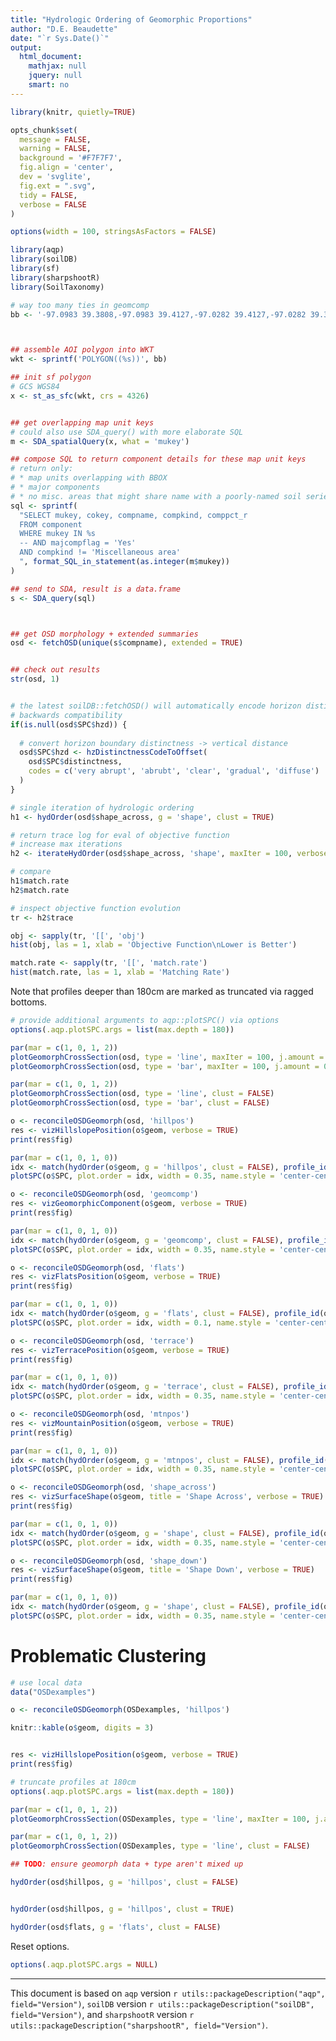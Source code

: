 ```yaml
---
title: "Hydrologic Ordering of Geomorphic Proportions"
author: "D.E. Beaudette"
date: "`r Sys.Date()`"
output:
  html_document:
    mathjax: null
    jquery: null
    smart: no
---
```

  
```r
library(knitr, quietly=TRUE)

opts_chunk$set(
  message = FALSE, 
  warning = FALSE, 
  background = '#F7F7F7', 
  fig.align = 'center', 
  dev = 'svglite', 
  fig.ext = ".svg", 
  tidy = FALSE, 
  verbose = FALSE
)

options(width = 100, stringsAsFactors = FALSE)
```


```r
library(aqp)
library(soilDB)
library(sf)
library(sharpshootR)
library(SoilTaxonomy)

# way too many ties in geomcomp
bb <- '-97.0983 39.3808,-97.0983 39.4127,-97.0282 39.4127,-97.0282 39.3808,-97.0983 39.3808'



## assemble AOI polygon into WKT
wkt <- sprintf('POLYGON((%s))', bb)

## init sf polygon
# GCS WGS84
x <- st_as_sfc(wkt, crs = 4326)


## get overlapping map unit keys
# could also use SDA_query() with more elaborate SQL
m <- SDA_spatialQuery(x, what = 'mukey')

## compose SQL to return component details for these map unit keys
# return only:
# * map units overlapping with BBOX
# * major components
# * no misc. areas that might share name with a poorly-named soil series
sql <- sprintf(
  "SELECT mukey, cokey, compname, compkind, comppct_r 
  FROM component 
  WHERE mukey IN %s 
  -- AND majcompflag = 'Yes'
  AND compkind != 'Miscellaneous area'
  ", format_SQL_in_statement(as.integer(m$mukey))
)

## send to SDA, result is a data.frame
s <- SDA_query(sql)



## get OSD morphology + extended summaries 
osd <- fetchOSD(unique(s$compname), extended = TRUE)


## check out results
str(osd, 1)


# the latest soilDB::fetchOSD() will automatically encode horizon distinctness offset
# backwards compatibility
if(is.null(osd$SPC$hzd)) {
  
  # convert horizon boundary distinctness -> vertical distance
  osd$SPC$hzd <- hzDistinctnessCodeToOffset(
    osd$SPC$distinctness, 
    codes = c('very abrupt', 'abrubt', 'clear', 'gradual', 'diffuse')
  )
}

```


```r
# single iteration of hydrologic ordering
h1 <- hydOrder(osd$shape_across, g = 'shape', clust = TRUE)

# return trace log for eval of objective function
# increase max iterations
h2 <- iterateHydOrder(osd$shape_across, 'shape', maxIter = 100, verbose = TRUE, trace = TRUE)

# compare
h1$match.rate
h2$match.rate

# inspect objective function evolution
tr <- h2$trace

obj <- sapply(tr, '[[', 'obj')
hist(obj, las = 1, xlab = 'Objective Function\nLower is Better')

match.rate <- sapply(tr, '[[', 'match.rate')
hist(match.rate, las = 1, xlab = 'Matching Rate')
```


Note that profiles deeper than 180cm are marked as truncated via ragged bottoms.
```r
# provide additional arguments to aqp::plotSPC() via options
options(.aqp.plotSPC.args = list(max.depth = 180))

par(mar = c(1, 0, 1, 2))
plotGeomorphCrossSection(osd, type = 'line', maxIter = 100, j.amount = 0.05, verbose = TRUE)
plotGeomorphCrossSection(osd, type = 'bar', maxIter = 100, j.amount = 0.05, verbose = TRUE)
```

```r
par(mar = c(1, 0, 1, 2))
plotGeomorphCrossSection(osd, type = 'line', clust = FALSE)
plotGeomorphCrossSection(osd, type = 'bar', clust = FALSE)
```

```r
o <- reconcileOSDGeomorph(osd, 'hillpos')
res <- vizHillslopePosition(o$geom, verbose = TRUE)
print(res$fig)
```

```r
par(mar = c(1, 0, 1, 0))
idx <- match(hydOrder(o$geom, g = 'hillpos', clust = FALSE), profile_id(o$SPC))
plotSPC(o$SPC, plot.order = idx, width = 0.35, name.style = 'center-center', cex.names = 0.65)
```

```r
o <- reconcileOSDGeomorph(osd, 'geomcomp')
res <- vizGeomorphicComponent(o$geom, verbose = TRUE)
print(res$fig)
```

```r
par(mar = c(1, 0, 1, 0))
idx <- match(hydOrder(o$geom, g = 'geomcomp', clust = FALSE), profile_id(o$SPC))
plotSPC(o$SPC, plot.order = idx, width = 0.35, name.style = 'center-center', cex.names = 0.65)
```

```r
o <- reconcileOSDGeomorph(osd, 'flats')
res <- vizFlatsPosition(o$geom, verbose = TRUE)
print(res$fig)
```

```r
par(mar = c(1, 0, 1, 0))
idx <- match(hydOrder(o$geom, g = 'flats', clust = FALSE), profile_id(o$SPC))
plotSPC(o$SPC, plot.order = idx, width = 0.1, name.style = 'center-center', cex.names = 0.65)
```

```r
o <- reconcileOSDGeomorph(osd, 'terrace')
res <- vizTerracePosition(o$geom, verbose = TRUE)
print(res$fig)
```

```r
par(mar = c(1, 0, 1, 0))
idx <- match(hydOrder(o$geom, g = 'terrace', clust = FALSE), profile_id(o$SPC))
plotSPC(o$SPC, plot.order = idx, width = 0.35, name.style = 'center-center', cex.names = 0.65)
```

```r
o <- reconcileOSDGeomorph(osd, 'mtnpos')
res <- vizMountainPosition(o$geom, verbose = TRUE)
print(res$fig)
```

```r
par(mar = c(1, 0, 1, 0))
idx <- match(hydOrder(o$geom, g = 'mtnpos', clust = FALSE), profile_id(o$SPC))
plotSPC(o$SPC, plot.order = idx, width = 0.35, name.style = 'center-center', cex.names = 0.65)
```

```r
o <- reconcileOSDGeomorph(osd, 'shape_across')
res <- vizSurfaceShape(o$geom, title = 'Shape Across', verbose = TRUE)
print(res$fig)
```

```r
par(mar = c(1, 0, 1, 0))
idx <- match(hydOrder(o$geom, g = 'shape', clust = FALSE), profile_id(o$SPC))
plotSPC(o$SPC, plot.order = idx, width = 0.35, name.style = 'center-center', cex.names = 0.65)
```

```r
o <- reconcileOSDGeomorph(osd, 'shape_down')
res <- vizSurfaceShape(o$geom, title = 'Shape Down', verbose = TRUE)
print(res$fig)
```

```r
par(mar = c(1, 0, 1, 0))
idx <- match(hydOrder(o$geom, g = 'shape', clust = FALSE), profile_id(o$SPC))
plotSPC(o$SPC, plot.order = idx, width = 0.35, name.style = 'center-center', cex.names = 0.65)
```


# Problematic Clustering
```r
# use local data
data("OSDexamples")

o <- reconcileOSDGeomorph(OSDexamples, 'hillpos')

knitr::kable(o$geom, digits = 3)


res <- vizHillslopePosition(o$geom, verbose = TRUE)
print(res$fig)
```

```r
# truncate profiles at 180cm
options(.aqp.plotSPC.args = list(max.depth = 180))

par(mar = c(1, 0, 1, 2))
plotGeomorphCrossSection(OSDexamples, type = 'line', maxIter = 100, j.amount = 0.05, verbose = TRUE)
```

```r
par(mar = c(1, 0, 1, 2))
plotGeomorphCrossSection(OSDexamples, type = 'line', clust = FALSE)
```



```r
## TODO: ensure geomorph data + type aren't mixed up

hydOrder(osd$hillpos, g = 'hillpos', clust = FALSE)


hydOrder(osd$hillpos, g = 'hillpos', clust = TRUE)

hydOrder(osd$flats, g = 'flats', clust = FALSE)

```

Reset options.
```r
options(.aqp.plotSPC.args = NULL)
```


----------------------------------
This document is based on `aqp` version `r utils::packageDescription("aqp", field="Version")`, `soilDB` version `r utils::packageDescription("soilDB", field="Version")`, and `sharpshootR` version `r utils::packageDescription("sharpshootR", field="Version")`.
